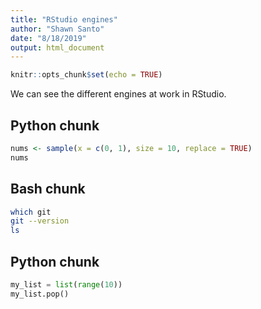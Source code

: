 ```yaml
---
title: "RStudio engines"
author: "Shawn Santo"
date: "8/18/2019"
output: html_document
---
```


```r
knitr::opts_chunk$set(echo = TRUE)
```

We can see the different engines at work in RStudio.

## Python chunk

```r
nums <- sample(x = c(0, 1), size = 10, replace = TRUE)
nums
```

## Bash chunk

```bash
which git
git --version
ls
```

## Python chunk

```python
my_list = list(range(10))
my_list.pop()
```



